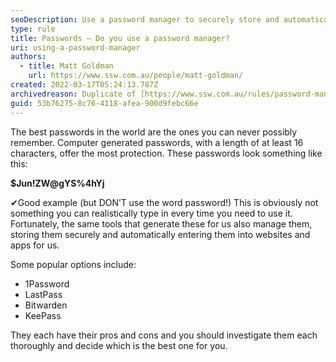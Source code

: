 ```yaml
---
seoDescription: Use a password manager to securely store and automatically enter complex passwords across all devices and platforms.
type: rule
title: Passwords – Do you use a password manager?
uri: using-a-password-manager
authors:
  - title: Matt Goldman
    url: https://www.ssw.com.au/people/matt-goldman/
created: 2022-03-17T05:24:13.787Z
archivedreason: Duplicate of [https://www.ssw.com.au/rules/password-manager](/rules/password-manager)
guid: 53b76275-8c76-4118-afea-900d9febc66e
---
```


The best passwords in the world are the ones you can never possibly remember. Computer generated passwords, with a length of at least 16 characters, offer the most protection. These passwords look something like this:

**$Jun!ZW@gYS%4hYj**

✔Good example (but DON’T use the word password!)
This is obviously not something you can realistically type in every time you need to use it. Fortunately, the same tools that generate these for us also manage them, storing them securely and automatically entering them into websites and apps for us.

Some popular options include:

- 1Password
- LastPass
- Bitwarden
- KeePass

They each have their pros and cons and you should investigate them each thoroughly and decide which is the best one for you.